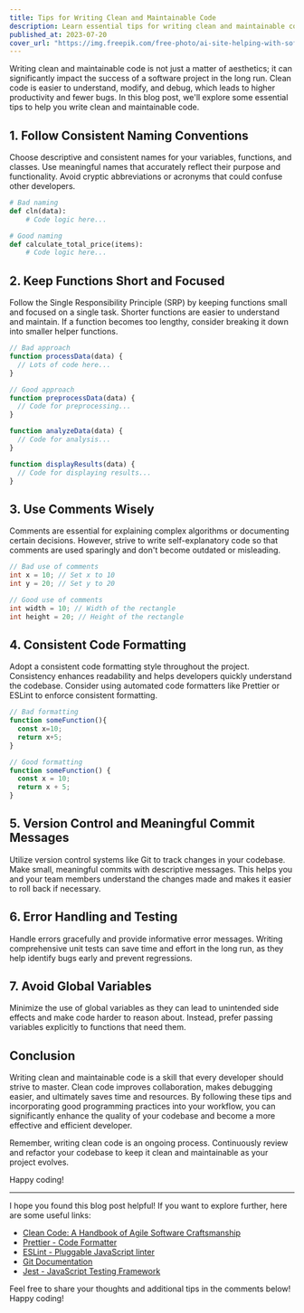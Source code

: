```yaml
---
title: Tips for Writing Clean and Maintainable Code
description: Learn essential tips for writing clean and maintainable code. Follow consistent naming conventions, keep functions focused, use comments wisely, and adopt consistent code formatting. Embrace version control, handle errors gracefully, and avoid global variables. Improve productivity and reduce bugs by producing code that's easy to understand, modify, and debug
published_at: 2023-07-20
cover_url: "https://img.freepik.com/free-photo/ai-site-helping-with-software-production_1268-21620.jpg?w=1480&t=st=1689880084~exp=1689880684~hmac=dbe5bb0deb01b648e6122882fc0c3bffe29e9d2699f2c77c20713baccb55bf0a"
---
```


Writing clean and maintainable code is not just a matter of aesthetics; it can significantly impact the success of a software project in the long run. Clean code is easier to understand, modify, and debug, which leads to higher productivity and fewer bugs. In this blog post, we'll explore some essential tips to help you write clean and maintainable code.

## 1. Follow Consistent Naming Conventions

Choose descriptive and consistent names for your variables, functions, and classes. Use meaningful names that accurately reflect their purpose and functionality. Avoid cryptic abbreviations or acronyms that could confuse other developers.

```python
# Bad naming
def cln(data):
    # Code logic here...

# Good naming
def calculate_total_price(items):
    # Code logic here...
```

## 2. Keep Functions Short and Focused

Follow the Single Responsibility Principle (SRP) by keeping functions small and focused on a single task. Shorter functions are easier to understand and maintain. If a function becomes too lengthy, consider breaking it down into smaller helper functions.

```javascript
// Bad approach
function processData(data) {
  // Lots of code here...
}

// Good approach
function preprocessData(data) {
  // Code for preprocessing...
}

function analyzeData(data) {
  // Code for analysis...
}

function displayResults(data) {
  // Code for displaying results...
}
```

## 3. Use Comments Wisely

Comments are essential for explaining complex algorithms or documenting certain decisions. However, strive to write self-explanatory code so that comments are used sparingly and don't become outdated or misleading.

```java
// Bad use of comments
int x = 10; // Set x to 10
int y = 20; // Set y to 20

// Good use of comments
int width = 10; // Width of the rectangle
int height = 20; // Height of the rectangle
```

## 4. Consistent Code Formatting

Adopt a consistent code formatting style throughout the project. Consistency enhances readability and helps developers quickly understand the codebase. Consider using automated code formatters like Prettier or ESLint to enforce consistent formatting.

```typescript
// Bad formatting
function someFunction(){
  const x=10;
  return x+5;
}

// Good formatting
function someFunction() {
  const x = 10;
  return x + 5;
}
```

## 5. Version Control and Meaningful Commit Messages

Utilize version control systems like Git to track changes in your codebase. Make small, meaningful commits with descriptive messages. This helps you and your team members understand the changes made and makes it easier to roll back if necessary.

## 6. Error Handling and Testing

Handle errors gracefully and provide informative error messages. Writing comprehensive unit tests can save time and effort in the long run, as they help identify bugs early and prevent regressions.

## 7. Avoid Global Variables

Minimize the use of global variables as they can lead to unintended side effects and make code harder to reason about. Instead, prefer passing variables explicitly to functions that need them.

## Conclusion

Writing clean and maintainable code is a skill that every developer should strive to master. Clean code improves collaboration, makes debugging easier, and ultimately saves time and resources. By following these tips and incorporating good programming practices into your workflow, you can significantly enhance the quality of your codebase and become a more effective and efficient developer.

Remember, writing clean code is an ongoing process. Continuously review and refactor your codebase to keep it clean and maintainable as your project evolves.

Happy coding!

---
I hope you found this blog post helpful! If you want to explore further, here are some useful links:

- [Clean Code: A Handbook of Agile Software Craftsmanship](https://www.amazon.com/Clean-Code-Handbook-Software-Craftsmanship/dp/0132350882)
- [Prettier - Code Formatter](https://prettier.io/)
- [ESLint - Pluggable JavaScript linter](https://eslint.org/)
- [Git Documentation](https://git-scm.com/doc)
- [Jest - JavaScript Testing Framework](https://jestjs.io/)

Feel free to share your thoughts and additional tips in the comments below! Happy coding!
